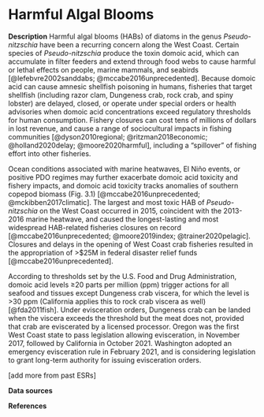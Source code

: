 # Harmful Algal Blooms

**Description** 
Harmful algal blooms (HABs) of diatoms in the genus *Pseudo-nitzschia* have been a recurring concern along the West Coast. Certain species of *Pseudo-nitzschia* produce the toxin domoic acid, which can accumulate in filter feeders and extend through food webs to cause harmful or lethal effects on people, marine mammals, and seabirds [@lefebvre2002sanddabs; @mccabe2016unprecedented]. Because domoic acid can cause amnesic shellfish poisoning in humans, fisheries that target shellfish (including razor clam, Dungeness crab, rock crab, and spiny lobster) are delayed, closed, or operate under special orders or health advisories when domoic acid concentrations exceed regulatory thresholds for human consumption. Fishery closures can cost tens of millions of dollars in lost revenue, and cause a range of sociocultural impacts in fishing communities [@dyson2010regional; @ritzman2018economic; @holland2020delay; @moore2020harmful], including a “spillover” of fishing effort into other fisheries.

Ocean conditions associated with marine heatwaves, El Niño events, or positive PDO regimes may further exacerbate domoic acid toxicity and fishery impacts, and domoic acid toxicity tracks anomalies of southern copepod biomass (Fig. 3.1) [@mccabe2016unprecedented; @mckibben2017climatic]. The largest and most toxic HAB of *Pseudo-nitzschia* on the West Coast occurred in 2015, coincident with the 2013-2016 marine heatwave, and caused the longest-lasting and most widespread HAB-related fisheries closures on record [@mccabe2016unprecedented; @moore2019index; @trainer2020pelagic]. Closures and delays in the opening of West Coast crab fisheries resulted in the appropriation of \>\$25M in federal disaster relief funds [@mccabe2016unprecedented].

According to thresholds set by the U.S. Food and Drug Administration, domoic acid levels ≥20 parts per million (ppm) trigger actions for all seafood and tissues except Dungeness crab viscera, for which the level is \>30 ppm (California applies this to rock crab viscera as well) [@fda2011fish]. Under evisceration orders, Dungeness crab can be landed when the viscera exceeds the threshold but the meat does not, provided that crab are eviscerated by a licensed processor. Oregon was the first West Coast state to pass legislation allowing evisceration, in November 2017, followed by California in October 2021. Washington adopted an emergency evisceration rule in February 2021, and is considering legislation to grant long-term authority for issuing evisceration orders.

\[add more from past ESRs\]

**Data sources**

**References**